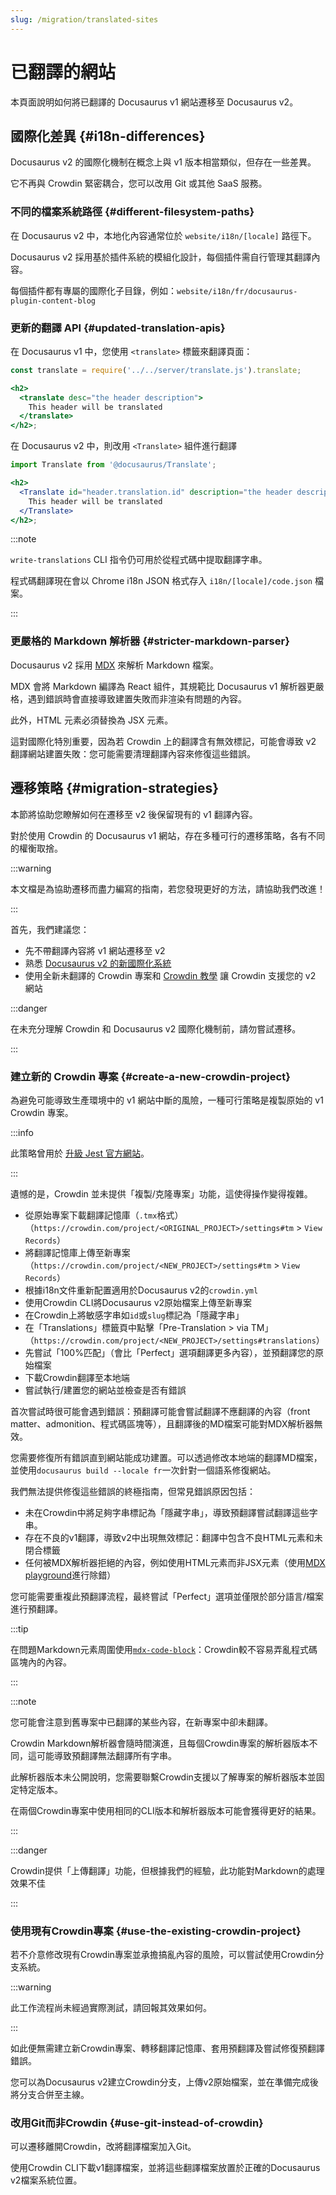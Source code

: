 ```yaml
---
slug: /migration/translated-sites
---
```


# 已翻譯的網站

本頁面說明如何將已翻譯的 Docusaurus v1 網站遷移至 Docusaurus v2。

## 國際化差異 {#i18n-differences}

Docusaurus v2 的國際化機制在概念上與 v1 版本相當類似，但存在一些差異。

它不再與 Crowdin 緊密耦合，您可以改用 Git 或其他 SaaS 服務。

### 不同的檔案系統路徑 {#different-filesystem-paths}

在 Docusaurus v2 中，本地化內容通常位於 `website/i18n/[locale]` 路徑下。

Docusaurus v2 採用基於插件系統的模組化設計，每個插件需自行管理其翻譯內容。

每個插件都有專屬的國際化子目錄，例如：`website/i18n/fr/docusaurus-plugin-content-blog`

### 更新的翻譯 API {#updated-translation-apis}

在 Docusaurus v1 中，您使用 `<translate>` 標籤來翻譯頁面：

```jsx
const translate = require('../../server/translate.js').translate;

<h2>
  <translate desc="the header description">
    This header will be translated
  </translate>
</h2>;
```

在 Docusaurus v2 中，則改用 `<Translate>` 組件進行翻譯

```jsx
import Translate from '@docusaurus/Translate';

<h2>
  <Translate id="header.translation.id" description="the header description">
    This header will be translated
  </Translate>
</h2>;
```

:::note

`write-translations` CLI 指令仍可用於從程式碼中提取翻譯字串。

程式碼翻譯現在會以 Chrome i18n JSON 格式存入 `i18n/[locale]/code.json` 檔案。

:::

### 更嚴格的 Markdown 解析器 {#stricter-markdown-parser}

Docusaurus v2 採用 [MDX](https://mdxjs.com/) 來解析 Markdown 檔案。

MDX 會將 Markdown 編譯為 React 組件，其規範比 Docusaurus v1 解析器更嚴格，遇到錯誤時會直接導致建置失敗而非渲染有問題的內容。

此外，HTML 元素必須替換為 JSX 元素。

這對國際化特別重要，因為若 Crowdin 上的翻譯含有無效標記，可能會導致 v2 翻譯網站建置失敗：您可能需要清理翻譯內容來修復這些錯誤。

## 遷移策略 {#migration-strategies}

本節將協助您瞭解如何在遷移至 v2 後保留現有的 v1 翻譯內容。

對於使用 Crowdin 的 Docusaurus v1 網站，存在多種可行的遷移策略，各有不同的權衡取捨。

:::warning

本文檔是為協助遷移而盡力編寫的指南，若您發現更好的方法，請協助我們改進！

:::

首先，我們建議您：

- 先不帶翻譯內容將 v1 網站遷移至 v2
- 熟悉 [Docusaurus v2 的新國際化系統](../i18n/i18n-introduction.mdx)
- 使用全新未翻譯的 Crowdin 專案和 [Crowdin 教學](../i18n/i18n-crowdin.mdx) 讓 Crowdin 支援您的 v2 網站

:::danger

在未充分理解 Crowdin 和 Docusaurus v2 國際化機制前，請勿嘗試遷移。

:::

### 建立新的 Crowdin 專案 {#create-a-new-crowdin-project}

為避免可能導致生產環境中的 v1 網站中斷的風險，一種可行策略是複製原始的 v1 Crowdin 專案。

:::info

此策略曾用於 [升級 Jest 官方網站](https://jestjs.io/blog/2021/03/09/jest-website-upgrade)。

:::

遺憾的是，Crowdin 並未提供「複製/克隆專案」功能，這使得操作變得複雜。

- 從原始專案下載翻譯記憶庫（`.tmx`格式）（`https://crowdin.com/project/<ORIGINAL_PROJECT>/settings#tm` > `View Records`）
- 將翻譯記憶庫上傳至新專案（`https://crowdin.com/project/<NEW_PROJECT>/settings#tm` > `View Records`）
- 根據i18n文件重新配置適用於Docusaurus v2的`crowdin.yml`
- 使用Crowdin CLI將Docusaurus v2原始檔案上傳至新專案
- 在Crowdin上將敏感字串如`id`或`slug`標記為「隱藏字串」
- 在「Translations」標籤頁中點擊「Pre-Translation > via TM」（`https://crowdin.com/project/<NEW_PROJECT>/settings#translations`）
- 先嘗試「100%匹配」（會比「Perfect」選項翻譯更多內容），並預翻譯您的原始檔案
- 下載Crowdin翻譯至本地端
- 嘗試執行/建置您的網站並檢查是否有錯誤

首次嘗試時很可能會遇到錯誤：預翻譯可能會嘗試翻譯不應翻譯的內容（front matter、admonition、程式碼區塊等），且翻譯後的MD檔案可能對MDX解析器無效。

您需要修復所有錯誤直到網站能成功建置。可以透過修改本地端的翻譯MD檔案，並使用`docusaurus build --locale fr`一次針對一個語系修復網站。

我們無法提供修復這些錯誤的終極指南，但常見錯誤原因包括：

- 未在Crowdin中將足夠字串標記為「隱藏字串」，導致預翻譯嘗試翻譯這些字串。
- 存在不良的v1翻譯，導致v2中出現無效標記：翻譯中包含不良HTML元素和未閉合標籤
- 任何被MDX解析器拒絕的內容，例如使用HTML元素而非JSX元素（使用[MDX playground](https://mdxjs.com/playground/)進行除錯）

您可能需要重複此預翻譯流程，最終嘗試「Perfect」選項並僅限於部分語言/檔案進行預翻譯。

:::tip

在問題Markdown元素周圍使用[`mdx-code-block`](../i18n/i18n-crowdin.mdx#mdx-solutions)：Crowdin較不容易弄亂程式碼區塊內的內容。

:::

:::note

您可能會注意到舊專案中已翻譯的某些內容，在新專案中卻未翻譯。

Crowdin Markdown解析器會隨時間演進，且每個Crowdin專案的解析器版本不同，這可能導致預翻譯無法翻譯所有字串。

此解析器版本未公開說明，您需要聯繫Crowdin支援以了解專案的解析器版本並固定特定版本。

在兩個Crowdin專案中使用相同的CLI版本和解析器版本可能會獲得更好的結果。

:::

:::danger

Crowdin提供「上傳翻譯」功能，但根據我們的經驗，此功能對Markdown的處理效果不佳

:::

### 使用現有Crowdin專案 {#use-the-existing-crowdin-project}

若不介意修改現有Crowdin專案並承擔搞亂內容的風險，可以嘗試使用Crowdin分支系統。

:::warning

此工作流程尚未經過實際測試，請回報其效果如何。

:::

如此便無需建立新Crowdin專案、轉移翻譯記憶庫、套用預翻譯及嘗試修復預翻譯錯誤。

您可以為Docusaurus v2建立Crowdin分支，上傳v2原始檔案，並在準備完成後將分支合併至主線。

### 改用Git而非Crowdin {#use-git-instead-of-crowdin}

可以遷移離開Crowdin，改將翻譯檔案加入Git。

使用Crowdin CLI下載v1翻譯檔案，並將這些翻譯檔案放置於正確的Docusaurus v2檔案系統位置。